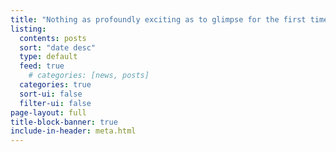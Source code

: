 ```yaml
---
title: "Nothing as profoundly exciting as to glimpse for the first time some new and basic truth"
listing:
  contents: posts
  sort: "date desc"
  type: default
  feed: true
    # categories: [news, posts]
  categories: true
  sort-ui: false
  filter-ui: false
page-layout: full
title-block-banner: true
include-in-header: meta.html
---
```

